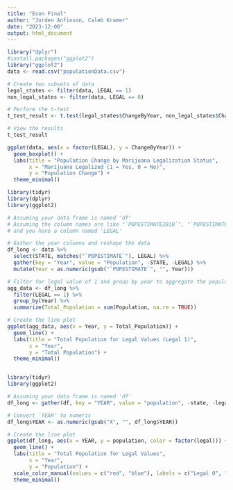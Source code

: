 ---
title: "Econ Final"
author: "Jorden Anfinson, Caleb Kramer"
date: "2023-12-08"
output: html_document
---

```{r setup, include=FALSE}
library("dplyr")
#install.packages("ggplot2")
library("ggplot2")
data <- read.csv("populationData.csv")
```



```{r code}
# Create two subsets of data
legal_states <- filter(data, LEGAL == 1)
non_legal_states <- filter(data, LEGAL == 0)

# Perform the t-test
t_test_result <- t.test(legal_states$ChangeByYear, non_legal_states$ChangeByYear)

# View the results
t_test_result

ggplot(data, aes(x = factor(LEGAL), y = ChangeByYear)) +
  geom_boxplot() +
  labs(title = "Population Change by Marijuana Legalization Status",
       x = "Marijuana Legalized (1 = Yes, 0 = No)",
       y = "Population Change") +
  theme_minimal()

```


```{r moreCode}
library(tidyr)
library(dplyr)
library(ggplot2)

# Assuming your data frame is named 'df'
# Assuming the column names are like "`POPESTIMATE2010`", "`POPESTIMATE2011`", ..., "`POPESTIMATE2022`"
# and you have a column named 'LEGAL'

# Gather the year columns and reshape the data
df_long <- data %>%
  select(STATE, matches("`POPESTIMATE`"), LEGAL) %>%
  gather(key = "Year", value = "Population", -STATE, -LEGAL) %>%
  mutate(Year = as.numeric(gsub("`POPESTIMATE`", "", Year)))

# Filter for legal value of 1 and group by year to aggregate the population
agg_data <- df_long %>%
  filter(LEGAL == 1) %>%
  group_by(Year) %>%
  summarize(Total_Population = sum(Population, na.rm = TRUE))

# Create the line plot
ggplot(agg_data, aes(x = Year, y = Total_Population)) +
  geom_line() +
  labs(title = "Total Population for Legal Values (Legal 1)",
       x = "Year",
       y = "Total Population") +
  theme_minimal()



```



```{r more}
library(tidyr)
library(ggplot2)

# Assuming your data frame is named 'df'
df_long <- gather(df, key = "YEAR", value = "population", -state, -legal, -region, -division)

# Convert 'YEAR' to numeric
df_long$YEAR <- as.numeric(gsub("X", "", df_long$YEAR))

# Create the line plot
ggplot(df_long, aes(x = YEAR, y = population, color = factor(legal))) +
  geom_line() +
  labs(title = "Total Population for Legal Values",
       x = "Year",
       y = "Population") +
  scale_color_manual(values = c("red", "blue"), labels = c("Legal 0", "Legal 1")) +
  theme_minimal()

```


